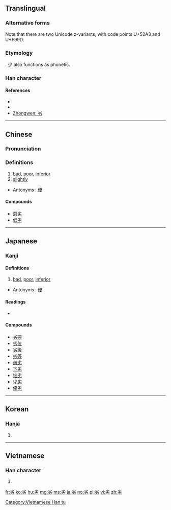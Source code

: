 ==Translingual==

===Alternative forms===
Note that there are two Unicode z-variants, with code points U+52A3 and U+F99D.

===Etymology===
{{Han compound|少|t1=little, less|力|t2=strength|ls=ic}}. 少 also functions as phonetic.

===Han character===
{{Han char|rn=19|rad=力|as=04|sn=6|four=90427|canj=FHKS|ids=⿱少力}}

====References====
* {{Han ref|kx=0146.170|dkj=02302|dj=0330.060|hdz=10367.050|uh=52A3|ud=21155|bh=A648|bd=42568}}
* {{Han ref|uh=F99D}}
* [http://www.zhongwen.com/d/166/x72.htm Zhongwen: 劣]

----

==Chinese==
{{zh-forms}}

===Pronunciation===
{{zh-pron
|m=liè
|c=lyut3
|mc=y
|oc=y
|ma=Zh-liè.ogg
|cat=a,adv
}}

===Definitions===
# [[bad]], [[poor]], [[inferior]]
# [[slightly]]

* Antonyms : [[優]]

====Compounds====
* [[惡劣]]
* [[低劣]]

----

==Japanese==

===Kanji===
{{ja-kanji|grade=c|rs=力04}}

====Definitions====
# [[bad]], [[poor]], [[inferior]]

* Antonyms : [[優]]

====Readings====
* {{ja-readings|on=[[れつ]] (retsu)|kun=[[おとる]] (otoru)}}

====Compounds====
* [[劣悪]]
* [[劣位]]
* [[劣後]]
* [[劣等]]
* [[愚劣]]
* [[下劣]]
* [[拙劣]]
* [[卑劣]]
* [[優劣]]

----

==Korean==

===Hanja===
{{ko-hanja|hangeul=렬|rv=ryeol|mr=ryŏl}}

# {{defn|lang=ko|sort=力04}}

----

==Vietnamese==

===Han character===
{{vi-readings|rs=力04|hanviet=[[liệt]], [[lẹt]]}}

# {{defn|lang=vi|sort=力04}}

[[Category:Vietnamese Han tu]]

[[fr:劣]]
[[ko:劣]]
[[hu:劣]]
[[mg:劣]]
[[ms:劣]]
[[ja:劣]]
[[no:劣]]
[[pl:劣]]
[[vi:劣]]
[[zh:劣]]